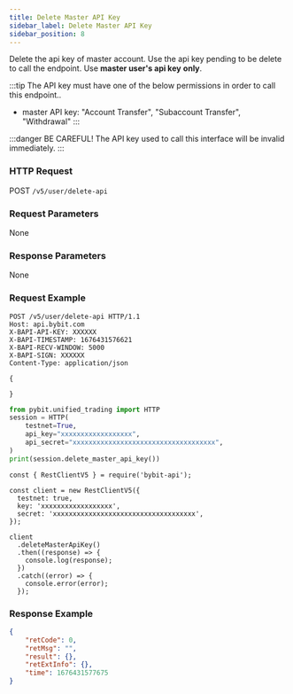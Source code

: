 ```yaml
---
title: Delete Master API Key
sidebar_label: Delete Master API Key
sidebar_position: 8
---
```


Delete the api key of master account. Use the api key pending to be delete to call the endpoint. Use **master user's api key** **only**.

:::tip
The API key must have one of the below permissions in order to call this endpoint..
* master API key: "Account Transfer", "Subaccount Transfer", "Withdrawal"
:::

:::danger
BE CAREFUL! The API key used to call this interface will be invalid immediately.
:::

### HTTP Request
POST `/v5/user/delete-api`

### Request Parameters
None

### Response Parameters
None

### Request Example

<Tabs groupId="programming-languages">
<TabItem value="http" label="HTTP">

```http
POST /v5/user/delete-api HTTP/1.1
Host: api.bybit.com
X-BAPI-API-KEY: XXXXXX
X-BAPI-TIMESTAMP: 1676431576621
X-BAPI-RECV-WINDOW: 5000
X-BAPI-SIGN: XXXXXX
Content-Type: application/json

{

}
```

</TabItem>
<TabItem value="python" label="Python">

```python
from pybit.unified_trading import HTTP
session = HTTP(
    testnet=True,
    api_key="xxxxxxxxxxxxxxxxxx",
    api_secret="xxxxxxxxxxxxxxxxxxxxxxxxxxxxxxxxxxxx",
)
print(session.delete_master_api_key())
```

</TabItem>

<TabItem value="Node" label="Node.js">

```n4js
const { RestClientV5 } = require('bybit-api');

const client = new RestClientV5({
  testnet: true,
  key: 'xxxxxxxxxxxxxxxxxx',
  secret: 'xxxxxxxxxxxxxxxxxxxxxxxxxxxxxxxxxxxx',
});

client
  .deleteMasterApiKey()
  .then((response) => {
    console.log(response);
  })
  .catch((error) => {
    console.error(error);
  });
```

</TabItem>
</Tabs>

### Response Example

```json
{
    "retCode": 0,
    "retMsg": "",
    "result": {},
    "retExtInfo": {},
    "time": 1676431577675
}
```
